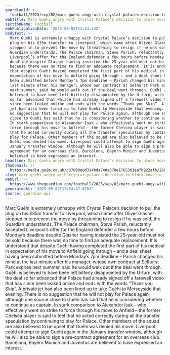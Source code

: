 ```yaml
---
guardianId: >-
  football/2025/sep/02/marc-guehi-angy-with-crystal-palaces-decision-to-block-move-to-liverpool
webTitle: Marc Guéhi angry with Crystal Palace’s decision to block move to Liverpool
sectionName: Football
webPublicationDate: '2025-09-02T13:33:34Z'
bodyText: >-
  Marc Guéhi is extremely unhappy with Crystal Palace’s decision to pull the
  plug on his £35m transfer to Liverpool, which came after Oliver Glasner
  stepped in to prevent the move by threatening to resign if he was sold, the
  Guardian understands. The Palace chairman, Steve Parish, reluctantly accepted
  Liverpool’s offer for the England defender a few hours before Monday’s
  deadline despite Glasner having insisted the 25-year-old must not be sold
  because there was no time to find an adequate replacement. It is understood
  that despite Guéhi having completed the first part of his medical in
  expectation of his move to Anfield going through – and a deal sheet having
  been submitted before Monday’s 7pm deadline – Parish changed his mind at the
  last minute after his manager, whose own contract at Selhurst Park expires
  next summer, said he would walk out if the deal went through. Guéhi is
  believed to have been left bitterly disappointed by the U-turn, with the deal
  so far advanced that Palace had already signed off a farewell video that has
  since been leaked online and ends with the words “Thank you Skip”. A private
  jet had also been lined up to take Guéhi to Merseyside that evening. There is
  no suggestion that he will not play for Palace again, although one source
  close to Guéhi has said that he is considering whether to continue as captain.
  In stark comparison to Alexander Isak – who effectively went on strike to
  force through his move to Anfield – the former Chelsea player is said to feel
  that he acted correctly during all the transfer speculation by continuing to
  play for Palace. Other members of the squad are also believed to be upset that
  Guéhi was denied his move. Liverpool could attempt to sign Guéhi again in the
  January transfer window, although he will also be able to sign a pre-contract
  agreement for an overseas club. Barcelona, Bayern Munich and Juventus are
  believed to have expressed an interest.
headline: Marc Guéhi angry with Crystal Palace’s decision to block move to Liverpool
thumbnail: >-
  https://media.guim.co.uk/c37098e8d314bda740a578e1765361ea7b922afb/288_0_3885_3109/500.jpg
slug: marc-guehi-angry-with-crystal-palaces-decision-to-block-move-to-liverpool
webUrl: >-
  https://www.theguardian.com/football/2025/sep/02/marc-guehi-angy-with-crystal-palaces-decision-to-block-move-to-liverpool
generatedAt: '2025-09-02T17:53:47.676Z'
source: guardian-api
---
```

Marc Guéhi is extremely unhappy with Crystal Palace’s decision to pull the plug on his £35m transfer to Liverpool, which came after Oliver Glasner stepped in to prevent the move by threatening to resign if he was sold, the Guardian understands. The Palace chairman, Steve Parish, reluctantly accepted Liverpool’s offer for the England defender a few hours before Monday’s deadline despite Glasner having insisted the 25-year-old must not be sold because there was no time to find an adequate replacement. It is understood that despite Guéhi having completed the first part of his medical in expectation of his move to Anfield going through – and a deal sheet having been submitted before Monday’s 7pm deadline – Parish changed his mind at the last minute after his manager, whose own contract at Selhurst Park expires next summer, said he would walk out if the deal went through. Guéhi is believed to have been left bitterly disappointed by the U-turn, with the deal so far advanced that Palace had already signed off a farewell video that has since been leaked online and ends with the words “Thank you Skip”. A private jet had also been lined up to take Guéhi to Merseyside that evening. There is no suggestion that he will not play for Palace again, although one source close to Guéhi has said that he is considering whether to continue as captain. In stark comparison to Alexander Isak – who effectively went on strike to force through his move to Anfield – the former Chelsea player is said to feel that he acted correctly during all the transfer speculation by continuing to play for Palace. Other members of the squad are also believed to be upset that Guéhi was denied his move. Liverpool could attempt to sign Guéhi again in the January transfer window, although he will also be able to sign a pre-contract agreement for an overseas club. Barcelona, Bayern Munich and Juventus are believed to have expressed an interest.
